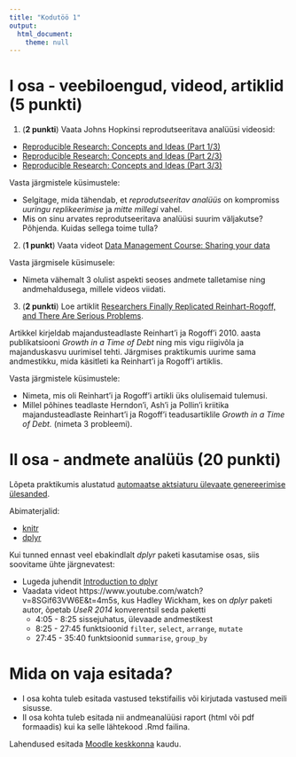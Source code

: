 ```yaml
---
title: "Kodutöö 1"
output: 
  html_document:
    theme: null
---
```



# I osa - veebiloengud, videod, artiklid (5 punkti)
1. (**2 punkti**) Vaata Johns Hopkinsi reprodutseeritava analüüsi videosid:

* [Reproducible Research: Concepts and Ideas (Part 1/3)](https://www.youtube.com/watch?v=4rBX6r5emgQ&index=1&list=PLjTlxb-wKvXOU4WW4p3qc4VKWTI4gLNUf)
* [Reproducible Research: Concepts and Ideas (Part 2/3)](https://www.youtube.com/watch?v=GXSRP--d3Q4&index=2&list=PLjTlxb-wKvXOU4WW4p3qc4VKWTI4gLNUf)
* [Reproducible Research: Concepts and Ideas (Part 3/3)](https://www.youtube.com/watch?v=bwQWhZQmDuc&list=PLjTlxb-wKvXOU4WW4p3qc4VKWTI4gLNUf&index=3)

Vasta järgmistele küsimustele:

* Selgitage, mida tähendab, et *reprodutseeritav analüüs* on kompromiss *uuringu replikeerimise* ja *mitte millegi* vahel.
* Mis on sinu arvates reprodutseeritava analüüsi suurim väljakutse? Põhjenda. Kuidas sellega toime tulla?

2. (**1 punkt**) Vaata videot [Data Management Course: Sharing your data](https://www.youtube.com/watch?v=eUC7MweyyFA)

Vasta järgmisele küsimusele:

* Nimeta vähemalt 3 olulist aspekti seoses andmete talletamise ning andmehaldusega, millele videos viidati.

3. (**2 punkti**) Loe artiklit [Researchers Finally Replicated Reinhart-Rogoff, and There Are Serious Problems](http://rooseveltinstitute.org/researchers-finally-replicated-reinhart-rogoff-and-there-are-serious-problems/).


Artikkel kirjeldab majandusteadlaste Reinhart'i ja Rogoff'i 2010. aasta publikatsiooni *Growth in a Time of Debt* ning mis vigu riigivõla ja majanduskasvu uurimisel tehti. Järgmises praktikumis uurime sama andmestikku, mida käsitleti ka Reinhart'i ja Rogoff'i artiklis.

Vasta järgmistele küsimustele:

* Nimeta, mis oli Reinhart'i ja Rogoff'i artikli üks olulisemaid tulemusi.
* Millel põhines teadlaste Herndon'i, Ash'i ja Pollin'i kriitika majandusteadlaste Reinhart'i ja Rogoff'i teadusartiklile *Growth in a Time of Debt.* (nimeta 3 probleemi).

# II osa - andmete analüüs (20 punkti)
Lõpeta praktikumis alustatud [automaatse aktsiaturu ülevaate genereerimise ülesanded](../praktikum1_aktsiad).

Abimaterjalid:

* [knitr](../praktikum1_knitr)
* [dplyr](../praktikum1_dplyr)

<div class="message">
Kui tunned ennast veel ebakindlalt *dplyr* paketi kasutamise osas, siis soovitame ühte järgnevatest:

* Lugeda juhendit [Introduction to dplyr](https://cran.rstudio.com/web/packages/dplyr/vignettes/dplyr.html)
* Vaadata videot https://www.youtube.com/watch?v=8SGif63VW6E&t=4m5s, kus Hadley Wickham, kes on *dplyr* paketi autor, õpetab *UseR 2014* konverentsil seda paketti
    * 4:05 - 8:25 sissejuhatus, ülevaade andmestikest
    * 8:25 - 27:45 funktsioonid `filter`, `select`, `arrange`, `mutate`
    * 27:45 - 35:40 funktsioonid `summarise`, `group_by`
</div>

# Mida on vaja esitada?

* I osa kohta tuleb esitada vastused tekstifailis või kirjutada vastused meili sisusse. 
* II osa kohta tuleb esitada nii andmeanalüüsi raport (html või pdf formaadis) kui ka selle lähtekood .Rmd failina.


Lahendused esitada [Moodle keskkonna](https://moodle.ut.ee/course/view.php?id=8013#section-1) kaudu.


